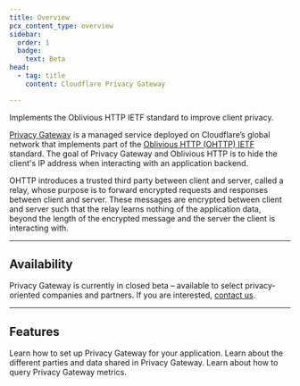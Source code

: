 ```yaml
---
title: Overview
pcx_content_type: overview
sidebar:
  order: 1
  badge:
    text: Beta
head:
  - tag: title
    content: Cloudflare Privacy Gateway

---
```



<Description>

Implements the Oblivious HTTP IETF standard to improve client privacy.
</Description>

<Plan type="enterprise" />

[Privacy Gateway](https://blog.cloudflare.com/building-privacy-into-internet-standards-and-how-to-make-your-app-more-private-today/) is a managed service deployed on Cloudflare’s global network that implements part of the [Oblivious HTTP (OHTTP) IETF](https://www.ietf.org/archive/id/draft-thomson-http-oblivious-01.html) standard. The goal of Privacy Gateway and Oblivious HTTP is to hide the client's IP address when interacting with an application backend.

OHTTP introduces a trusted third party between client and server, called a relay, whose purpose is to forward encrypted requests and responses between client and server. These messages are encrypted between client and server such that the relay learns nothing of the application data, beyond the length of the encrypted message and the server the client is interacting with.

***

## Availability

Privacy Gateway is currently in closed beta – available to select privacy-oriented companies and partners. If you are interested, [contact us](https://www.cloudflare.com/lp/privacy-edge/).

***

## Features

<Feature header="Get started" href="/privacy-gateway/get-started/" cta="Get started">
Learn how to set up Privacy Gateway for your application.
</Feature>

<Feature header="Legal" href="/privacy-gateway/reference/legal/" cta="Learn more">
Learn about the different parties and data shared in Privacy Gateway.
</Feature>

<Feature header="Metrics" href="/privacy-gateway/reference/metrics/" cta="Learn more">
Learn about how to query Privacy Gateway metrics.
</Feature>
